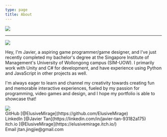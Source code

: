 ```yaml
---
type: page
title: About
---
```


<Image
  src="/assets/logo.gif"
  width={200}
  height={200}
  priority
  className="logo"
/>

---

<Image
  src="/assets/profile.jpg"
  width={400}
  height={400}
  priority
  className="profile-image"
/>

Hey, I'm Javier, a aspiring game programmer/game designer, and I've just recently completed my bachelor's 
degree at the Singapore Institute of Management's University of Wollongong campus (SIM-UOW). I primarily work
with Unity and C# for development, and have experience using Python and JavaScript in other projects as well.

I'm always eager to learn and channel my creativity towards creating fun and memorable interactive
experiences, fueled by my passion for programming, video games and design, and I hope my portfolio 
is able to showcase that!

<div style={{display: "block", position: "relative", marginBottom: "-10%", alignContent: "center"}}>
  <Image
    src="/assets/link_arrow.gif"
    width={700}
    height={300}
    priority
    className="link-arrow"
  />
  <div style={{display: "block", alignContent: "left", marginLeft:"2%"}}>
    <div style={{display: "grid"}}> 
      <div style={{display: "inline-flex", alignContent: "left", gridRow: "1", gridColumn: "1"}}> 
        <Icon inline icon="mdi:github" height="24" width="24"/> <span>GitHub [@ElusiveMirage](https://github.com/ElusiveMirage)</span> 
      </div>
      <div style={{display: "inline-flex", alignContent: "left", gridRow: "1", gridColumn: "2"}}> 
        <Icon inline icon="skill-icons:linkedin" height="24" width="24"/> <span>LinkedIn [@Javier Tan](https://linkedin.com/in/javier-tan-93182a175)</span>
      </div>
      <div style={{display: "inline-flex", alignContent: "left"}}> 
        <Icon inline icon="fa-brands:itch-io" height="24" width="24"/> <span>itch.io [@ElusiveMirage](https://elusivemirage.itch.io/)</span>
      </div>
      <div style={{display: "inline-flex", alignContent: "left"}}> 
        <Icon inline icon="logos:google-gmail" height="24" width="24"/> <span>Email jtan.jingjie@gmail.com</span>
      </div>
    </div>
  </div>  
</div>





